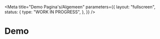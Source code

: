 
<Meta
  title="Demo Pagina's/Algemeen"
  parameters={{
    layout: "fullscreen",
    status: {
      type: "WORK IN PROGRESS",
    },
  }}
/>

# Demo

<Canvas>
  <Story name="Formulier">
    <Formulier />
  </Story>
</Canvas>

<Canvas>
  <Story name="Content">
    <Content />
  </Story>
</Canvas>

<Canvas>
  <Story name="Table">
    <Table />
  </Story>
</Canvas>
